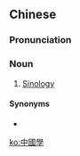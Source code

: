 ==Chinese==
{{zh-forms|s=中国学|type=21}}

===Pronunciation===
{{zh-pron
|m=Zhōngguóxué
|c=zung1 gwok3 hok6
|cat=n
}}

===Noun===
{{zh-noun}}

# [[Sinology]]

====Synonyms====
* {{zh-l|漢學|tr=Hànxué}}

[[ko:中國學]]